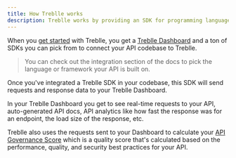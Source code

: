 ```yaml
---
title: How Treblle works
description: Treblle works by providing an SDK for programming languages and frameworks that you can add as a middleware so for each requests to your API, Treblle collects information and send to your Treblle dashboard.
---
```


When you <a href="https://app.treblle.com/register" target="_blank">get started</a> with Treblle, you get a [Treblle Dashboard](/treblle/dashboard) and a ton of SDKs you can pick from to connect your API codebase to Treblle.

> You can check out the integration section of the docs to pick the language or framework your API is built on.

Once you've integrated a Treblle SDK in your codebase, this SDK will send requests and response data to your Treblle Dashboard.

In your Treblle Dashboard you get to see real-time requests to your API, auto-generated API docs, API analytics like how fast the response was for an endpoint, the load size of the response, etc.

Treblle also uses the requests sent to your Dashboard to calculate your [API Governance Score](/treblle/api-governance) which is a quality score that's calculated based on the performance, quality, and security best practices for your API.
